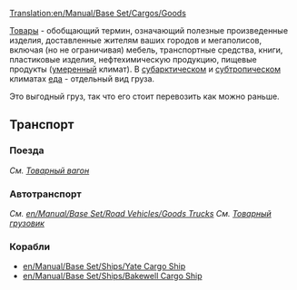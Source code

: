 [[Translation:en/Manual/Base Set/Cargos/Goods]]
{{ru/Необходимо сделать|Уточнить ссылки на статьи [[en/Manual/Base Set/Road Vehicles/Goods Trucks]], [[en/Manual/Base Set/Ships/Yate Cargo Ship]], [[en/Manual/Base Set/Ships/Bakewell Cargo Ship]] после перевода их на русский язык}}

{{ru/Manual/Base Set/Cargos/Груз| груз=Товары
| изображение=en/Manual/Base Set/Cargos/Goods.png
| производит=[[ru/Manual/Base Set/Industries/Завод|Завод]], [[ru/Manual/Base Set/Industries/Нефтезавод|Нефтезавод]], [[ru/Manual/Base Set/Industries/Лесопилка|Лесопилка]], [[ru/Manual/Base Set/Industries/Типография|Типография]]
| принимает=[[ru/Manual/Город|Город]]
}}
[[ru/Manual/Base Set/Cargos/Товары|Товары]] - обобщающий термин, означающий полезные произведенные изделия, доставленные жителям ваших городов и мегаполисов, включая (но не ограничивая) мебель, транспортные средства, книги, пластиковые изделия, нефтехимическую продукцию, пищевые продукты ([[ru/Manual/Климат#umerennyi|умеренный]] климат). В [[ru/Manual/Климат#subarkticheskii | субарктическом]] и [[ru/Manual/Климат#subtropicheskii | субтропическом]] климатах [[ru/Manual/Base Set/Cargos/Еда|еда]] - отдельный вид груза.

Это выгодный груз, так что его стоит перевозить как можно раньше.

==Транспорт==
===Поезда===
''См. [[ru/Manual/Base Set/Trains/Товарный вагон|Товарный вагон]]''

===Автотранспорт===
''См. [[en/Manual/Base Set/Road Vehicles/Goods Trucks]]''
''См. [[ru/Manual/Base Set/Road Vehicles/Товарный грузовик|Товарный грузовик]]''

===Корабли===
*[[en/Manual/Base Set/Ships/Yate Cargo Ship]]
*[[en/Manual/Base Set/Ships/Bakewell Cargo Ship]]